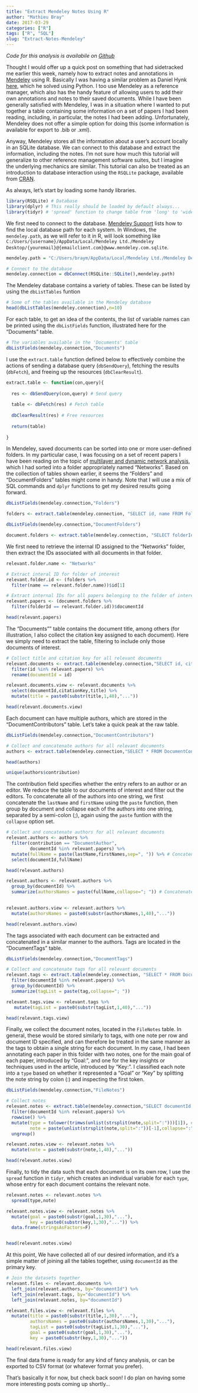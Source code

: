 ```yaml
---
title: "Extract Mendeley Notes Using R"
author: "Mathieu Bray"
date: 2017-03-29
categories: ["R"]
tags: ["R", "SQL"]
slug: "Extract-Notes-Mendeley"
---
```


*Code for this analysis is availabile on [Github](https://gist.github.com/mathieubray/c7073f542f54b52d93247544521ad4a2)*

Thought I would offer up a quick post on something that had sidetracked me earlier this week, namely how to extract notes and annotations in [Mendeley](https://www.mendeley.com/) using R. Basically I was having a similar problem as Daniel Hynk [here](http://danielhnyk.cz/export-pdf-annotations-mendeley-csv-or-txt/), which he solved using Python. I too use Mendeley as a reference manager, which also has the handy feature of allowing users to add their own annotations and notes to their saved documents. While I have been generally satisfied with Mendeley, I was in a situation where I wanted to put together a table containing some information on a set of papers I had been reading, including, in particular, the notes I had been adding. Unfortunately, Mendeley does not offer a simple option for doing this (some information is available for export to .bib or .xml).

Anyway, Mendeley stores all the information about a user's account locally in an SQLite database. We can connect to this database and extract the information, including the notes. I'm not sure how much this tutorial will generalize to other reference management software suites, but I imagine the underlying mechanics are similar. This tutorial can also be treated as an introduction to database interaction using the `RSQLite` package, available from [CRAN](https://cran.r-project.org/web/packages/RSQLite/RSQLite.pdf).

As always, let's start by loading some handy libraries.

```r
library(RSQLite) # Database 
library(dplyr) # This really should be loaded by default always...
library(tidyr) # 'spread' function to change table from 'long' to 'wide' format 

```

We first need to connect to the database. [Mendeley Support](http://support.mendeley.com/customer/en/portal/articles/227951-how-do-i-locate-mendeley-desktop-database-files-on-my-computer-) lists how to find the local database path for each system. In Windows, the `mendeley.path`, as we will refer to it in R, will look something like `C:/Users/{username}/AppData/Local/Mendeley Ltd./Mendeley Desktop/{youremail}@{emailclient.com}@www.mendeley.com.sqlite`.


```r
mendeley.path = "C:/Users/braym/AppData/Local/Mendeley Ltd./Mendeley Desktop/braymath@umich.edu@www.mendeley.com.sqlite"

```

```r
# Connect to the database
mendeley.connection = dbConnect(RSQLite::SQLite(),mendeley.path)

```

The Mendeley database contains a variety of tables. These can be listed by using the `dbListTables` funtion

```r
# Some of the tables available in the Mendeley database
head(dbListTables(mendeley.connection),n=10)

```

For each table, to get an idea of the contents, the list of variable names can be printed using the `dbListFields` function, illustrated here for the "Documents" table. 

```r
# The variables available in the 'Documents' table
dbListFields(mendeley.connection,"Documents")

```

I use the `extract.table` function defined below to effectively combine the actions of sending a database query (`dbSendQuery`), fetching the results (`dbFetch`), and freeing up the resources (`dbClearResult`). 


```r

extract.table <- function(con,query){
  
  res <- dbSendQuery(con,query) # Send query
  
  table <- dbFetch(res) # Fetch table
  
  dbClearResult(res) # Free resources
  
  return(table)
  
}

```

In Mendeley, saved documents can be sorted into one or more user-defined folders. In my particular case, I was focusing on a set of recent papers I have been reading on the topic of [multilayer and dynamic network analysis](https://en.wikipedia.org/wiki/Multidimensional_network), which I had sorted into a folder appropriately named "Networks". Based on the collection of tables shown earlier, it seems the "Folders" and "DocumentFolders" tables might come in handy. Note that I will use a mix of SQL commands and `dplyr` functions to get my desired results going forward.

```r
dbListFields(mendeley.connection,"Folders")

folders <- extract.table(mendeley.connection, "SELECT id, name FROM Folders")

dbListFields(mendeley.connection,"DocumentFolders")

document.folders <- extract.table(mendeley.connection, "SELECT folderId, documentId FROM DocumentFolders")

```

We first need to retrieve the internal ID assigned to the "Networks" folder, then extract the IDs associated with all documents in that folder. 

```r

relevant.folder.name <- "Networks"

# Extract interal ID for folder of interest
relevant.folder.id <- (folders %>%
  filter(name == relevant.folder.name))$id[1]

# Extract internal IDs for all papers belonging to the folder of interest, using the folder ID
relevant.papers <- (document.folders %>%
  filter(folderId == relevant.folder.id))$documentId

head(relevant.papers)

```


The "Documents"" table contains the document title, among others (for illustration, I also collect the citation key assigned to each document). Here we simply need to extract the table, filtering to include only those documents of interest. 


```r

# Collect title and citation key for all relevant documents
relevant.documents <- extract.table(mendeley.connection,"SELECT id, citationKey, title FROM Documents") %>% 
  filter(id %in% relevant.papers) %>%
  rename(documentId = id)
```

```r
relevant.documents.view <- relevant.documents %>%
  select(documentId,citationKey,title) %>%
  mutate(title = paste0(substr(title,1,40),"..."))

head(relevant.documents.view)

```

Each document can have multiple authors, which are stored in the "DocumentContributors" table. Let's take a quick peak at the raw table.

```r

dbListFields(mendeley.connection,"DocumentContributors")

# Collect and concatenate authors for all relevant documents
authors <- extract.table(mendeley.connection,"SELECT * FROM DocumentContributors")

head(authors)

unique(authors$contribution)

```

The contribution field specifies whether the entry refers to an author or an editor. We reduce the table to our documents of interest and filter out the editors. To concatenate all of the authors into one string, we first concatenate the `lastName` and `firstName` using the `paste` function, then group by document and collapse each of the authors into one string, separated by a semi-colon (;), again using the `paste` funtion with the `collapse` option set.

```r
# Collect and concatenate authors for all relevant documents
relevant.authors <- authors %>%
  filter(contribution == "DocumentAuthor",
         documentId %in% relevant.papers) %>%
  mutate(fullName = paste(lastName,firstNames,sep=", ")) %>% # Concatenate first and last name
  select(documentId,fullName)

```

```r
head(relevant.authors)

```

```r
relevant.authors <- relevant.authors %>%
  group_by(documentId) %>%
  summarize(authorsNames = paste(fullName,collapse="; ")) # Concatenate all authors of a document together
 

```

```r
relevant.authors.view <- relevant.authors %>%
  mutate(authorsNames = paste0(substr(authorsNames,1,40),"..."))

head(relevant.authors.view)

```

The tags associated with each document can be extracted and concatenated in a similar manner to the authors. Tags are located in the "DocumentTags" table.

```r
dbListFields(mendeley.connection,"DocumentTags")

# Collect and concatenate tags for all relevant documents
relevant.tags <- extract.table(mendeley.connection, "SELECT * FROM DocumentTags") %>%
  filter(documentId %in% relevant.papers) %>%
  group_by(documentId) %>%
  summarize(tagList = paste(tag,collapse="; "))

```

```r

relevant.tags.view <- relevant.tags %>%
   mutate(tagList = paste0(substr(tagList,1,40),"..."))

head(relevant.tags.view)

```

Finally, we collect the document notes, located in the `FileNotes` table. In general, these would be stored similarly to tags, with one note per row and document ID specified, and can therefore be treated in the same manner as the tags to obtain a single string for each document. In my case, I had been annotating each paper in this folder with two notes, one for the main goal of each paper, introduced by "Goal:", and one for the key insights or techniques used in the article, introduced by "Key:". I classified each note into a `type` based on whether it represented a "Goal" or "Key" by splitting the note string by colon (:) and inspecting the first token.

```r

dbListFields(mendeley.connection,"FileNotes")

# Collect notes
relevant.notes <- extract.table(mendeley.connection,"SELECT documentId, note FROM FileNotes") %>%
  filter(documentId %in% relevant.papers) %>%
  rowwise() %>%
  mutate(type = tolower(trimws(unlist(strsplit(note,split=":")))[1]), # Extract for each document whether it is a 'Goal' or a 'Key'
         note = paste(unlist(strsplit(note,split=":"))[-1],collapse=":")) %>% # Extract the actual note
  ungroup() 

```

```r
relevant.notes.view <- relevant.notes %>%
  mutate(note = paste0(substr(note,1,40),"..."))

head(relevant.notes.view)

```

Finally, to tidy the data such that each document is on its own row, I use the `spread` function in `tidyr`, which creates an individual variable for each `type`, whose entry for each document contains the relevant note.

```r

relevant.notes <- relevant.notes %>%
  spread(type,note)

```

```r

relevant.notes.view <- relevant.notes %>%
  mutate(goal = paste0(substr(goal,1,30),"..."),
         key = paste0(substr(key,1,30),"...")) %>%
  data.frame(stringsAsFactors=F)


head(relevant.notes.view)

```

At this point, We have collected all of our desired information, and it's a simple matter of joining all the tables together, using `documentId` as the primary key.

```r
# Join the datasets together
relevant.files <- relevant.documents %>%
  left_join(relevant.authors, by="documentId") %>%
  left_join(relevant.tags, by="documentId") %>%
  left_join(relevant.notes, by="documentId")

```

```r

relevant.files.view <- relevant.files %>%
  mutate(title = paste0(substr(title,1,30),"..."),
         authorsNames = paste0(substr(authorsNames,1,30),"..."),
         tagList = paste0(substr(tagList,1,30),"..."),
         goal = paste0(substr(goal,1,30),"..."),
         key = paste0(substr(key,1,30),"..."))

head(relevant.files.view)

```

The final data frame is ready for any kind of fancy analysis, or can be exported to CSV format (or whatever format you prefer).

That's basically it for now, but check back soon! I do plan on having some more interesting posts coming up shortly...
